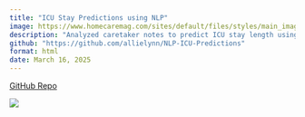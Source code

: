 ```yaml
---
title: "ICU Stay Predictions using NLP"
image: https://www.homecaremag.com/sites/default/files/styles/main_image/public/man-in-hospital-980x400.jpg?itok=EFtm0g0r
description: "Analyzed caretaker notes to predict ICU stay length using NLP"
github: "https://github.com/allielynn/NLP-ICU-Predictions"
format: html
date: March 16, 2025
---
```


[GitHub Repo]({{< meta github >}})

![](https://www.homecaremag.com/sites/default/files/styles/main_image/public/man-in-hospital-980x400.jpg?itok=EFtm0g0r)